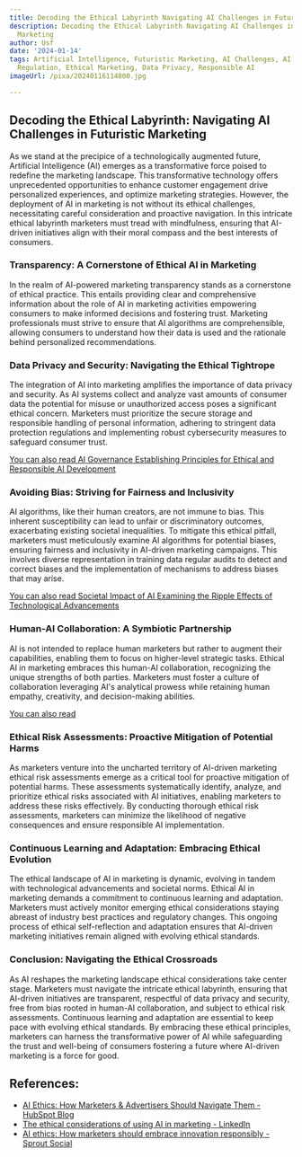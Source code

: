 ```yaml
---
title: Decoding the Ethical Labyrinth Navigating AI Challenges in Futuristic Marketing
description: Decoding the Ethical Labyrinth Navigating AI Challenges in Futuristic
  Marketing
author: Usf
date: '2024-01-14'
tags: Artificial Intelligence, Futuristic Marketing, AI Challenges, AI Ethics, AI
  Regulation, Ethical Marketing, Data Privacy, Responsible AI
imageUrl: /pixa/20240116114800.jpg

---
```

## Decoding  the Ethical Labyrinth: Navigating AI Challenges  in Futuristic Marketing

As we stand at the precipice of a technologically augmented future, Artificial Intelligence  (AI) emerges  as a transformative force poised to redefine the marketing landscape.  This transformative technology offers  unprecedented opportunities to enhance customer engagement  drive personalized experiences, and optimize marketing strategies.  However, the deployment of AI in marketing is not without its ethical challenges, necessitating  careful consideration and proactive navigation. In this intricate ethical labyrinth marketers must tread with mindfulness, ensuring that AI-driven initiatives align with their moral compass and  the best interests of consumers.

### Transparency: A Cornerstone of Ethical AI in Marketing

In the realm of  AI-powered  marketing transparency stands as a cornerstone of ethical practice. This entails providing clear and comprehensive  information about the role of AI in marketing activities empowering consumers to make informed decisions and fostering trust. Marketing professionals must strive to ensure that AI algorithms are comprehensible, allowing consumers to understand how their data is used and the rationale behind personalized recommendations.

### Data Privacy  and Security: Navigating the Ethical Tightrope

The integration of AI into marketing amplifies  the importance of data  privacy and security. As AI systems collect and analyze  vast amounts of consumer data the potential for misuse or  unauthorized access poses  a significant ethical  concern. Marketers must prioritize the secure storage and responsible handling of personal information, adhering to stringent data protection regulations and implementing robust cybersecurity measures  to safeguard consumer trust.

[You can also read AI Governance Establishing Principles for Ethical  and Responsible AI Development](AI%20Governance%20Establishing%20Principles%20for%20Ethical%20and%20Responsible%20AI%20Development)


### Avoiding  Bias: Striving for Fairness and Inclusivity

AI algorithms, like their human creators, are not immune to bias. This inherent susceptibility can lead to unfair or discriminatory  outcomes, exacerbating existing societal inequalities. To mitigate this ethical pitfall, marketers must  meticulously examine  AI algorithms for potential biases,  ensuring fairness and inclusivity in AI-driven marketing campaigns. This involves diverse representation in  training data regular audits to  detect and  correct biases and the implementation of mechanisms to address  biases that may arise.

[You can also read  Societal Impact of AI Examining the Ripple Effects of Technological Advancements](Societal%20Impact%20of%20AI%20Examining%20the%20Ripple%20Effects%20of%20Technological%20Advancements)


### Human-AI Collaboration: A Symbiotic Partnership

AI is not intended to replace human marketers but rather to augment their capabilities, enabling them to  focus on higher-level strategic  tasks. Ethical  AI in marketing embraces this human-AI collaboration, recognizing the unique strengths of both parties. Marketers must foster  a culture of collaboration leveraging AI's analytical  prowess while retaining  human empathy, creativity, and decision-making abilities.

[You can also read ]()


### Ethical Risk Assessments:  Proactive Mitigation of Potential Harms

As  marketers venture into the  uncharted territory  of AI-driven marketing ethical risk assessments emerge as a critical tool for proactive mitigation of potential harms. These assessments systematically identify, analyze, and prioritize ethical risks associated with AI initiatives, enabling marketers to address these risks effectively. By conducting thorough ethical risk assessments, marketers can minimize the likelihood of negative  consequences and ensure responsible AI implementation.

### Continuous Learning and Adaptation:  Embracing Ethical Evolution

The  ethical landscape of AI in marketing is dynamic, evolving  in tandem with technological advancements and  societal norms. Ethical AI in marketing demands a commitment to  continuous learning and adaptation. Marketers must actively monitor emerging ethical considerations staying abreast of industry best practices and regulatory changes. This  ongoing process of ethical self-reflection and adaptation ensures that AI-driven marketing initiatives remain aligned with evolving ethical standards.

### Conclusion: Navigating the Ethical  Crossroads

As AI reshapes the marketing landscape ethical  considerations take  center stage. Marketers must navigate  the intricate ethical labyrinth, ensuring  that AI-driven initiatives are  transparent, respectful of data privacy and security, free from bias rooted  in human-AI collaboration,  and subject  to ethical risk assessments. Continuous  learning and adaptation are essential  to keep pace with evolving  ethical standards. By embracing these ethical principles, marketers can harness the transformative  power of AI while safeguarding the trust and well-being  of consumers fostering a future where AI-driven marketing is a force for good.

## References:
- [AI Ethics: How Marketers & Advertisers Should Navigate Them - HubSpot Blog](https://blog.hubspot.com/marketing/ai-ethics)
- [The ethical considerations of using AI in marketing - LinkedIn](https://www.linkedin.com/pulse/ethical-considerations-using-ai-marketing-iftikhar-anjum)
- [AI ethics: How marketers should embrace innovation responsibly - Sprout Social](https://sproutsocial.com/insights/ai-ethics/)
